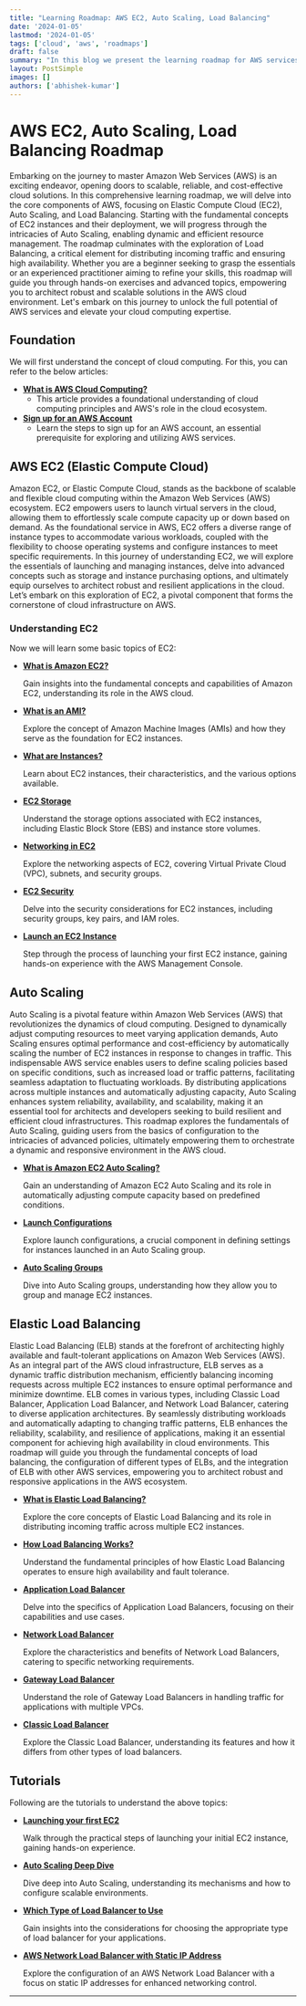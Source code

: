 ```yaml
---
title: "Learning Roadmap: AWS EC2, Auto Scaling, Load Balancing"
date: '2024-01-05'
lastmod: '2024-01-05'
tags: ['cloud', 'aws', 'roadmaps']
draft: false
summary: "In this blog we present the learning roadmap for AWS services - EC2, Auto Scaling & Load Balancing"
layout: PostSimple
images: []
authors: ['abhishek-kumar']
---
```


# AWS EC2, Auto Scaling, Load Balancing Roadmap

Embarking on the journey to master Amazon Web Services (AWS) is an exciting endeavor, opening doors to scalable, reliable, and cost-effective cloud solutions. In this comprehensive learning roadmap, we will delve into the core components of AWS, focusing on Elastic Compute Cloud (EC2), Auto Scaling, and Load Balancing. Starting with the fundamental concepts of EC2 instances and their deployment, we will progress through the intricacies of Auto Scaling, enabling dynamic and efficient resource management. The roadmap culminates with the exploration of Load Balancing, a critical element for distributing incoming traffic and ensuring high availability. Whether you are a beginner seeking to grasp the essentials or an experienced practitioner aiming to refine your skills, this roadmap will guide you through hands-on exercises and advanced topics, empowering you to architect robust and scalable solutions in the AWS cloud environment. Let's embark on this journey to unlock the full potential of AWS services and elevate your cloud computing expertise.

## Foundation

We will first understand the concept of cloud computing. For this, you can refer to the below articles:

- **[What is AWS Cloud Computing?](https://docs.aws.amazon.com/whitepapers/latest/aws-overview/what-is-cloud-computing.html)**
    - This article provides a foundational understanding of cloud computing principles and AWS's role in the cloud ecosystem.
- **[Sign up for an AWS Account](https://docs.aws.amazon.com/AWSEC2/latest/UserGuide/get-set-up-for-amazon-ec2.html#sign-up-for-aws)**
    - Learn the steps to sign up for an AWS account, an essential prerequisite for exploring and utilizing AWS services.

## AWS EC2 (Elastic Compute Cloud)

Amazon EC2, or Elastic Compute Cloud, stands as the backbone of scalable and flexible cloud computing within the Amazon Web Services (AWS) ecosystem. EC2 empowers users to launch virtual servers in the cloud, allowing them to effortlessly scale compute capacity up or down based on demand. As the foundational service in AWS, EC2 offers a diverse range of instance types to accommodate various workloads, coupled with the flexibility to choose operating systems and configure instances to meet specific requirements. In this journey of understanding EC2, we will explore the essentials of launching and managing instances, delve into advanced concepts such as storage and instance purchasing options, and ultimately equip ourselves to architect robust and resilient applications in the cloud. Let’s embark on this exploration of EC2, a pivotal component that forms the cornerstone of cloud infrastructure on AWS.

### Understanding EC2

Now we will learn some basic topics of EC2:

- **[What is Amazon EC2?](https://docs.aws.amazon.com/AWSEC2/latest/UserGuide/concepts.html)**
    
    Gain insights into the fundamental concepts and capabilities of Amazon EC2, understanding its role in the AWS cloud.
    
- **[What is an AMI?](https://docs.aws.amazon.com/AWSEC2/latest/UserGuide/AMIs.html)**
    
    Explore the concept of Amazon Machine Images (AMIs) and how they serve as the foundation for EC2 instances.
    
- **[What are Instances?](https://docs.aws.amazon.com/AWSEC2/latest/UserGuide/Instances.html)**
    
    Learn about EC2 instances, their characteristics, and the various options available.
    
- **[EC2 Storage](https://docs.aws.amazon.com/AWSEC2/latest/UserGuide/Storage.html)**
    
    Understand the storage options associated with EC2 instances, including Elastic Block Store (EBS) and instance store volumes.
    
- **[Networking in EC2](https://docs.aws.amazon.com/AWSEC2/latest/UserGuide/ec2-networking.html)**
    
    Explore the networking aspects of EC2, covering Virtual Private Cloud (VPC), subnets, and security groups.
    
- **[EC2 Security](https://docs.aws.amazon.com/AWSEC2/latest/UserGuide/ec2-security.html)**
    
    Delve into the security considerations for EC2 instances, including security groups, key pairs, and IAM roles.
    
- **[Launch an EC2 Instance](https://docs.aws.amazon.com/AWSEC2/latest/UserGuide/EC2_GetStarted.html)**
    
    Step through the process of launching your first EC2 instance, gaining hands-on experience with the AWS Management Console.
    

## Auto Scaling

Auto Scaling is a pivotal feature within Amazon Web Services (AWS) that revolutionizes the dynamics of cloud computing. Designed to dynamically adjust computing resources to meet varying application demands, Auto Scaling ensures optimal performance and cost-efficiency by automatically scaling the number of EC2 instances in response to changes in traffic. This indispensable AWS service enables users to define scaling policies based on specific conditions, such as increased load or traffic patterns, facilitating seamless adaptation to fluctuating workloads. By distributing applications across multiple instances and automatically adjusting capacity, Auto Scaling enhances system reliability, availability, and scalability, making it an essential tool for architects and developers seeking to build resilient and efficient cloud infrastructures. This roadmap explores the fundamentals of Auto Scaling, guiding users from the basics of configuration to the intricacies of advanced policies, ultimately empowering them to orchestrate a dynamic and responsive environment in the AWS cloud.

- **[What is Amazon EC2 Auto Scaling?](https://docs.aws.amazon.com/autoscaling/ec2/userguide/what-is-amazon-ec2-auto-scaling.html)**
    
    Gain an understanding of Amazon EC2 Auto Scaling and its role in automatically adjusting compute capacity based on predefined conditions.
    
- **[Launch Configurations](https://docs.aws.amazon.com/autoscaling/ec2/userguide/launch-configurations.html)**
    
    Explore launch configurations, a crucial component in defining settings for instances launched in an Auto Scaling group.
    
- **[Auto Scaling Groups](https://docs.aws.amazon.com/autoscaling/ec2/userguide/auto-scaling-groups.html)**
    
    Dive into Auto Scaling groups, understanding how they allow you to group and manage EC2 instances.
    

## Elastic Load Balancing

Elastic Load Balancing (ELB) stands at the forefront of architecting highly available and fault-tolerant applications on Amazon Web Services (AWS). As an integral part of the AWS cloud infrastructure, ELB serves as a dynamic traffic distribution mechanism, efficiently balancing incoming requests across multiple EC2 instances to ensure optimal performance and minimize downtime. ELB comes in various types, including Classic Load Balancer, Application Load Balancer, and Network Load Balancer, catering to diverse application architectures. By seamlessly distributing workloads and automatically adapting to changing traffic patterns, ELB enhances the reliability, scalability, and resilience of applications, making it an essential component for achieving high availability in cloud environments. This roadmap will guide you through the fundamental concepts of load balancing, the configuration of different types of ELBs, and the integration of ELB with other AWS services, empowering you to architect robust and responsive applications in the AWS ecosystem.

- **[What is Elastic Load Balancing?](https://docs.aws.amazon.com/elasticloadbalancing/latest/userguide/what-is-load-balancing.html)**
    
    Explore the core concepts of Elastic Load Balancing and its role in distributing incoming traffic across multiple EC2 instances.
    
- **[How Load Balancing Works?](https://docs.aws.amazon.com/elasticloadbalancing/latest/userguide/how-elastic-load-balancing-works.html)**
    
    Understand the fundamental principles of how Elastic Load Balancing operates to ensure high availability and fault tolerance.
    
- **[Application Load Balancer](https://docs.aws.amazon.com/elasticloadbalancing/latest/userguide/how-elastic-load-balancing-works.html)**
    
    Delve into the specifics of Application Load Balancers, focusing on their capabilities and use cases.
    
- **[Network Load Balancer](https://docs.aws.amazon.com/elasticloadbalancing/latest/network/introduction.html)**
    
    Explore the characteristics and benefits of Network Load Balancers, catering to specific networking requirements.
    
- **[Gateway Load Balancer](https://docs.aws.amazon.com/elasticloadbalancing/latest/gateway/)**
    
    Understand the role of Gateway Load Balancers in handling traffic for applications with multiple VPCs.
    
- **[Classic Load Balancer](https://docs.aws.amazon.com/elasticloadbalancing/latest/classic/)**
    
    Explore the Classic Load Balancer, understanding its features and how it differs from other types of load balancers.
    

## Tutorials

Following are the tutorials to understand the above topics:

- **[Launching your first EC2](https://www.youtube.com/watch?v=8bIW7qlldLg)**
    
    Walk through the practical steps of launching your initial EC2 instance, gaining hands-on experience.
    
- **[Auto Scaling Deep Dive](https://www.youtube.com/watch?v=xQeGrgQJJDc)**
    
    Dive deep into Auto Scaling, understanding its mechanisms and how to configure scalable environments.
    
- **[Which Type of Load Balancer to Use](https://www.youtube.com/watch?v=VFwLffElIgc)**
    
    Gain insights into the considerations for choosing the appropriate type of load balancer for your applications.
    
- **[AWS Network Load Balancer with Static IP Address](https://www.youtube.com/watch?v=cxRC1JJCLJo)**
    
    Explore the configuration of an AWS Network Load Balancer with a focus on static IP addresses for enhanced networking control.
    

---